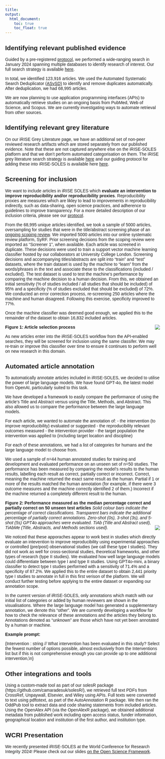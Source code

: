 ```yaml
---
title: 
output: 
  html_document:
    toc: true
    toc_float: true
---
```


```{=html}
<style>
.list-group-item.active, .list-group-item.active:focus, .list-group-item.active:hover {
    background-color: #1A465F;
}

body, h1, h2, h3, h4, h5, h6, p {
  font-family: 'KohinoorBangla', sans-serif !important;
}

</style>
```
## Identifying relevant published evidence

Guided by a pre-registered [protocol](https://osf.io/2vufx/?view_only=d74ff8089864468cb43daa06733e0be6), we performed a wide-ranging search in January 2024 spanning multiple databases to identify research of interest. Our full search strategy is available [here](https://osf.io/kawfz/?view_only=d74ff8089864468cb43daa06733e0be6).

In total, we identified 123,916 articles. We used the Automated Systematic Search Deduplicator [(ASySD)](https://bmcbiol.biomedcentral.com/articles/10.1186/s12915-023-01686-z) to identify and remove duplicates automatically. After deduplication, we had 68,995 articles.

We are now planning to use application programming interfaces (APIs) to automatically retrieve studies on an ongoing basis from PubMed, Web of Science, and Scopus. We are currently investigating ways to automate retrieval from other sources.

## Identifying relevant grey literature

On our iRISE Grey Literature page, we have an additional set of non-peer reviewed research artifacts which are stored separately from our published evidence. Note that these are not captured anywhere else on the iRISE-SOLES platform and that we don't perform automated categorisation on them. The iRISE grey literature search strategy is available [here](https://osf.io/kawfz/?view_only=d74ff8089864468cb43daa06733e0be6) and our guiding protocol for adding these into iRISE-SOLES is available here [here](https://osf.io/kawfz/?view_only=d74ff8089864468cb43daa06733e0be6).

## Screening for inclusion

We want to include articles in iRISE SOLES which **evaluate an intervention to improve reproducibility and/or reproducibility proxies**. Reproducibility proxies are measures which are likley to lead to improvements in reproducibility indirectly, such as data-sharing, open science practices, and adherence to guidelines to improve transparency. For a more detailed description of our inclusion criteria, please see our [protocol](https://osf.io/2vufx/?view_only=d74ff8089864468cb43daa06733e0be6).

From the 68,995 unique articles identified, we took a sample of 5000 articles, oversampling for studies that were in the title/abstract screening phase of an [ongoing scoping review](). We imported 5000 articles into our online systematic review platform, SyRF. Prior screening decisions from the scoping review were imported as "Screener 1", when available. Each article was screened in duplicate. These decisions were used to train a support vector machine learning classifier hosted by our collaborators at University College London. Screening decisions and accompanying titles/abstracts are split into "train" and "test" datasets, where the train dataset is used by the machine to "learn" from the words/phrases in the text and associate these to the classifications (included / excluded). The test dataset is used to test the machine's performance by comparing the machine decision to a human decision. From this, we obtained an initial sensitivity (% of studies included / all studies that should be included) of 95% and a specificity (% of studies excluded that should be excluded) of 72%. We conducted an error correction process, re-screening 250 articles where the machine and human disagreed. Following this exercise, specificity improved to 77%. 

Once the machine classifier was deemed good enough, we applied this to the remainder of the dataset to obtain 16,832 included articles.

**Figure 1: Article selection process**
<img src="iRISE_SOLES_prisma.png" align="right"/>  

As new articles enter into the iRISE-SOLES workflow from the API-enabled searches, they will be screened for inclusion using the same classifer. We may re-train or improve this classifier over time to ensure it continues to perform well on new research in this domain.  


## Automated article annotation  

To automatically annotate articles included in iRISE-SOLES, we  decided to utilise the power of large language models. We have found GPT-4o, the latest model from OpenAI, particularly suited to this task. 

We have developed a framework to easily compare the performance of using the article's Title and Abstract versus using the Title, Methods, and Abstract. This also allowed us to compare the performance between the large language models.

For each article, we wanted to automate the annotation of:
- the intervention (to improve reproducibility) evaluated or suggested
- the reproducibility relevant outcomes measured
- the intervention provider
- the target population the intervention was applied to (including target location and discipline)

For each of these annotations, we had a list of categories for humans and the large language model to choose from. 

We used a sample of n=44 human annotated studies for training and development and evaluated performance on an unseen set of n=50 studies. The performance has been measured by comparing the model's results to the human results, labelling each result as correct, partially correct or incorrect. Correct, meaning the machine returned the exact same result as the human. Partial if 1 or more of the results matched the human annotation (for example, if there were 3 outcome measures and the machine correctly identified 2 of them.) Incorrect if the machine returned a completely different result to the human.

**Figure 2: Performance measured as the median percentage correct and partially correct on 50 unseen test articles**
*Solid colour bars indicate the percentage of correct classifications. Transparent bars indicate the additional percentage of partially correct annotations. Zero-shot (0s), 3-shot (3s), and 5-shot (5s) GPT4o approaches were evaluated. TiAb (Title and Abstract used), TiAbMe (Title, Abstracts, and Methods sections used).*
<img src="llm_50.png" align="right"/> 

We noticed that these apporaches appear to work best in studies which directly evaluate an intevention to improve reproducibility using experimental approaches or controlled (pre/post) observational studies (we call these type I studies). They did not work as well for cross-sectional studies, theoretical frameworks, and other types of research (type II studies). We evaluated how well large language models could differentiate between type I and type II studies. Using GPT4o-mini, a binary classifier to detect type I studies performed with a sensitivity of 71.4% and a specificity of 87.2%. We applied this to the entire dataset to obtain 2,441 priority type I studies to annotate in full in this first verison of the platform. We will conduct further testing before applying to the entire dataset or expanding our annotation scope.   

In the current version of iRISE-SOLES, only annotations which match with our initial list of categories or added by human reviewers are shown in the visualisations. Where the large language model has generated a supplementary annotation, we denote this "other". We are currently developing a workflow for how to check the relevance of these annotations and the articles they belong to. Annotations denoted as "unknown" are those which have not yet been annotated by a human or machine. 

**Example prompt:**

{Intervention : string // What intervention has been evaluated in this study? Select the fewest number of options possible, almost exclusively from the Interventions list but if this is not comprehensive enough you can provide up to one additional intervention,\\n}


## Other integrations and tools

Using a custom-made tool as part of our solesR package (https://github.com/camaradesuk/solesR/), we retrieved full text PDFs from CrossRef, Unpaywall, Elsevier, and Wiley using APIs. Full texts were converted to text using pdftotext, as part of the AutoAnnotation R package. We then ran the OddPub tool to extract data and code sharing statements from included articles. Using the OpenAlex API (via the OpenAlexR package), we obtained additional metadata from published work including open access status, funder information, geographical location and institution of the first author, and institution type. 

## WCRI Presentation

We recently presented iRISE-SOLES at the World Conference for Research Integrity 2024! Please check out our slides [on the Open Science Framework]().

